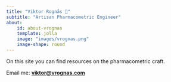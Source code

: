 ```yaml
---
title: "Viktor Rognås 🌱"
subtitle: "Artisan Pharmacometric Engineer"
about:
    id: about-vrognas
    template: jolla
    image: "images/vrognas.png"
    image-shape: round
---
```


On this site you can find resources on the pharmacometric craft.

Email me: [**viktor@vrognas.com**](mailto:viktor@vrognas.com)
